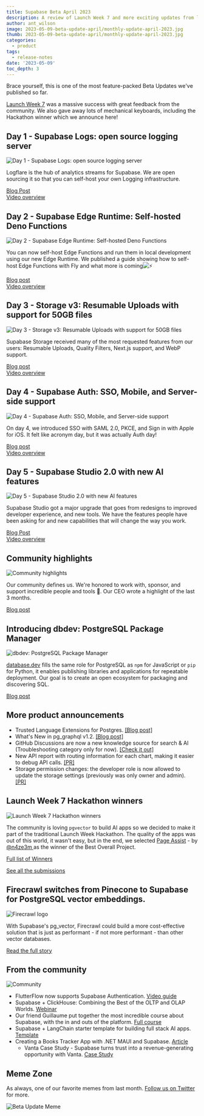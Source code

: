 ```yaml
---
title: Supabase Beta April 2023
description: A review of Launch Week 7 and more exciting updates from last month.
author: ant_wilson
image: 2023-05-09-beta-update-april/monthly-update-april-2023.jpg
thumb: 2023-05-09-beta-update-april/monthly-update-april-2023.jpg
categories:
  - product
tags:
  - release-notes
date: '2023-05-09'
toc_depth: 3
---
```


Brace yourself, this is one of the most feature-packed Beta Updates we've published so far.

[Launch Week 7](https://supabase.com/launch-week) was a massive success with great feedback from the community. We also gave away lots of mechanical keyboards, including the Hackathon winner which we announce here!

## Day 1 - Supabase Logs: open source logging server

![Day 1 - Supabase Logs: open source logging server](/images/blog/2023-05-09-beta-update-april/newsletter-OG-day-1.jpg)

Logflare is the hub of analytics streams for Supabase. We are open sourcing it so that you can self-host your own Logging infrastructure.

[Blog Post](https://supabase.com/blog/supabase-logs-self-hosted)\
[Video overview](https://www.youtube.com/watch?v=Ai2BjHV36Ng)

## Day 2 - Supabase Edge Runtime: Self-hosted Deno Functions

![Day 2 - Supabase Edge Runtime: Self-hosted Deno Functions](/images/blog/2023-05-09-beta-update-april/newsletter-OG-day2.jpg)

You can now self-host Edge Functions and run them in local development using our new Edge Runtime. We published a guide showing how to self-host Edge Functions with Fly and what more is coming![⚡](https://fonts.gstatic.com/s/e/notoemoji/15.0/26a1/32.png)️

[Blog post](https://supabase.com/blog/edge-runtime-self-hosted-deno-functions)\
[Video overview](https://www.youtube.com/watch?v=cPGxPl1lx4Y)

## Day 3 - Storage v3: Resumable Uploads with support for 50GB files

![Day 3 - Storage v3: Resumable Uploads with support for 50GB files](/images/blog/2023-05-09-beta-update-april/newsletter-OG-day3.jpg)

Supabase Storage received many of the most requested features from our users: Resumable Uploads, Quality Filters, Next.js support, and WebP support.

[Blog post](https://supabase.com/blog/storage-v3-resumable-uploads)\
[Video overview](https://www.youtube.com/watch?v=pT2PcZFq_M0)

## Day 4 - Supabase Auth: SSO, Mobile, and Server-side support

![Day 4 - Supabase Auth: SSO, Mobile, and Server-side support](/images/blog/2023-05-09-beta-update-april/newsletter-OG-day4.jpg)

On day 4, we introduced SSO with SAML 2.0, PKCE, and Sign in with Apple for iOS. It felt like acronym day, but it was actually Auth day!

[Blog post](https://supabase.com/blog/supabase-auth-sso-pkce)\
[Video overview](https://www.youtube.com/watch?v=hAwJeR6mhB0)

## Day 5 - Supabase Studio 2.0 with new AI features

![Day 5 - Supabase Studio 2.0 with new AI features](/images/blog/2023-05-09-beta-update-april/newsletter-OG-day5-studio.jpg)

Supabase Studio got a major upgrade that goes from redesigns to improved developer experience, and new tools. We have the features people have been asking for and new capabilities that will change the way you work.

[Blog Post](https://supabase.com/blog/supabase-studio-2.0)\
[Video overview](https://www.youtube.com/watch?v=0rcNqHt5KWU)

## Community highlights

![Community highlights](/images/blog/2023-05-09-beta-update-april/newsletter-OG-day5-community.jpg)

Our community defines us. We're honored to work with, sponsor, and support incredible people and tools 💜. Our CEO wrote a highlight of the last 3 months.

[Blog post](https://supabase.com/blog/launch-week-7-community-highlights)

## Introducing dbdev: PostgreSQL Package Manager

![dbdev: PostgreSQL Package Manager](/images/blog/2023-05-09-beta-update-april/newsletter-OG-day5-dbdev.jpg)

[database.dev](https://database.dev/) fills the same role for PostgreSQL as `npm` for JavaScript or `pip` for Python, it enables publishing libraries and applications for repeatable deployment. Our goal is to create an open ecosystem for packaging and discovering SQL.

[Blog post](https://supabase.com/blog/dbdev)

## More product announcements

- Trusted Language Extensions for Postgres. [[Blog post]](https://supabase.com/blog/pg-tle)
- What's New in pg_graphql v1.2. [[Blog post]](https://supabase.com/blog/whats-new-in-pg-graphql-v1-2)
- GitHub Discussions are now a new knowledge source for search & AI (Troubleshooting category only for now). [[Check it out]](https://supabase.com/docs)
- New API report with routing information for each chart, making it easier to debug API calls. [[PR]](https://github.com/supabase/supabase/pull/14063)
- Storage permission changes: the developer role is now allowed to update the storage settings (previously was only owner and admin). [[PR]](https://github.com/supabase/supabase/pull/13883)

## Launch Week 7 Hackathon winners

![Launch Week 7 Hackathon winners](/images/blog/2023-05-09-beta-update-april/newsletter-hackathon.jpg)

The community is loving `pgvector` to build AI apps so we decided to make it part of the traditional Launch Week Hackathon. The quality of the apps was out of this world, it wasn't easy, but in the end, we selected [Page Assist](https://github.com/n4ze3m/page-assist) - by [@n4ze3m ](https://twitter.com/n4ze3m)as the winner of the Best Overall Project.

[Full list of Winners](https://supabase.com/blog/launch-week-7-hackathon-winners)

[See all the submissions](https://www.madewithsupabase.com/launch-week-7)

## Firecrawl switches from Pinecone to Supabase for PostgreSQL vector embeddings.

![Firecrawl logo](/images/blog/2023-05-09-beta-update-april/customer-stories-firecrawl.png)

With Supabase's pg_vector, Firecrawl could build a more cost-effective solution that is just as performant - if not more performant - than other vector databases.

[Read the full story](https://supabase.com/customers/firecrawl)

## From the community

![Community](/images/blog/2022-june/community.jpg)

- FlutterFlow now supports Supabase Authentication. [Video guide](https://www.youtube.com/watch?v=tL-sLPfWzVE)
- Supabase + ClickHouse: Combining the Best of the OLTP and OLAP Worlds. [Webinar](https://www.youtube.com/watch?v=LDWEsw41Zko)
- Our friend Guillaume put together the most incredible course about Supabase, with the in and outs of the platform. [Full course](https://www.youtube.com/watch?v=8DTOTT7q0XA)
- Supabase + LangChain starter template for building full stack AI apps. [Template](https://github.com/langchain-ai/langchain-template-supabase)
- Creating a Books Tracker App with .NET MAUI and Supabase. [Article](https://hackernoon.com/creating-a-books-tracker-app-with-net-maui-and-supabase)
  - Vanta Case Study - Supabase turns trust into a revenue-generating opportunity with Vanta. [Case Study](https://www.vanta.com/customers/supabase)

## Meme Zone

As always, one of our favorite memes from last month. [Follow us on Twitter](https://twitter.com/supabase) for more.

![Beta Update Meme](images/blog/2023-05-09-beta-update-april/beta-update-april-2023-meme.png)
